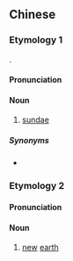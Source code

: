 ==Chinese==

===Etymology 1===
{{zh-forms|gloss=-}}
{{bor|zh|en|sundae}}.

====Pronunciation====
{{zh-pron
|c=san1 dei6-2
|cat=n
}}

====Noun====
{{zh-noun}}

# {{lb|zh|Cantonese}} [[sundae]] {{zh-mw|杯}}

=====Synonyms=====
* {{zh-l|聖代}}

===Etymology 2===
{{zh-forms}}

====Pronunciation====
{{zh-pron
|m=xīndì
|c=san1 dei6
|h=pfs=sîn-thi
|cat=n
}}

====Noun====
{{zh-noun}}

# {{lb|zh|Christianity}} [[new]] [[earth]]

{{zh-cat|Desserts}}